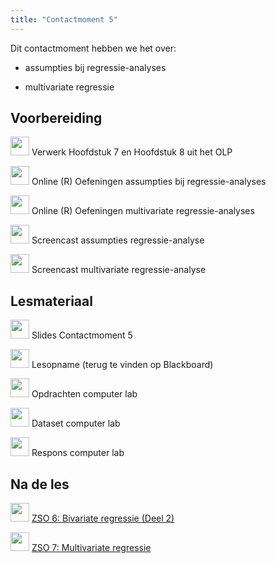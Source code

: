 ```yaml
---
title: "Contactmoment 5"
---
```


Dit contactmoment hebben we het over:

-   assumpties bij regressie-analyses

-   multivariate regressie

## Voorbereiding

![](/images/icons/book.png){width="30"} Verwerk Hoofdstuk 7 en Hoofdstuk 8 uit het OLP

![](/images/icons/singletutorial.png){width="30"} Online (R) Oefeningen assumpties bij regressie-analyses

![](/images/icons/singletutorial.png){width="30"} Online (R) Oefeningen multivariate regressie-analyses

![](/images/icons/zz_video_camera.png){width="30"} Screencast assumpties regressie-analyse

![](/images/icons/zz_video_camera.png){width="30"} Screencast multivariate regressie-analyse

## Lesmateriaal

![](/images/icons/zz_slides.png){width="30"} Slides Contactmoment 5

![](/images/icons/zz_video_camera.png){width="30"} Lesopname (terug te vinden op Blackboard)

![](/images/icons/guided-practice.png){width="30"} Opdrachten computer lab

![](/images/icons/data.png){width="30"} Dataset computer lab

![](/images/icons/worked-example.png){width="30"} Respons computer lab

## Na de les

![](/images/icons/singlelab.png){width="30"} [ZSO 6: Bivariate regressie (Deel 2)](/ZSO/ZSO6.qmd)

![](/images/icons/singlelab.png){width="30"} [ZSO 7: Multivariate regressie](/ZSO/ZSO7.qmd)

